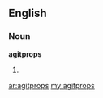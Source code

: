 ==English==
===Noun===
'''agitprops'''
# {{plural of|[[agitprop]]}}

[[ar:agitprops]]
[[my:agitprops]]